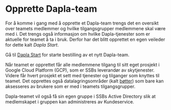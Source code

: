 # Opprette Dapla-team

For å komme i gang med å opprette et Dapla-team trengs det en oversikt over teamets medlemmer og hvilke tilgangsgrupper medlemmene skal være med i. Det trengs også informasjon om hvilke Dapla-tjenester som er aktuelle for teamet å ta i bruk. Derfor har det blitt opprettet en egen veileder for dette kalt *Dapla Start*.

::: {.callout-note appearance="simple"}
Gå til [Dapla Start](https://start.dapla.ssb.no) for starte bestilling av et nytt Dapla-team.
:::

Når teamet er opprettet får alle medlemmene tilgang til sitt eget prosjekt i Google Cloud Platform (GCP), som er SSBs leverandør av skytjenester. Videre får hvert prosjekt et sett med tjenester og tilganger som knyttes til teamet. Det opprettes også datalagringsområder (kalt [bøtter](./b%C3%B8tter.qmd)) som bare kan aksesseres av brukere som er med i teamets tilgangsgrupper.

Dapla-teamet vil også få sin egen gruppe i SSBs Active Directory slik at medlemskapet i gruppen kan administreres av Kundeservice.
